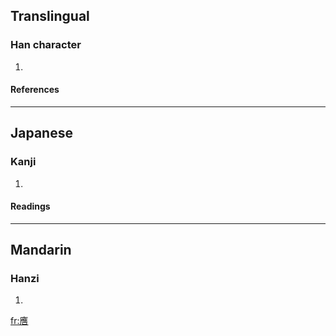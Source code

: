 ==Translingual==
===Han character===
{{Han char|rn=30|rad=口|as=13|sn=16|four=|canj=戈人土口 (IOGR), X戈人土口 (XIOGR)}}
# {{defn|Han}}
====References====
{{Han ref|kx=0209.180|dkj=04352|dj=0432.040|hdz=10693.100|uh=565F|ud=22111}}
----
==Japanese==
===Kanji===
{{ja-kanji|grade=|rs=口13}}
# {{defn|Japanese}} 
====Readings====
{{ja-readings|on=[[よう]] (yō)|kun=}}
----
==Mandarin==
===Hanzi===
{{cmn-hanzi|pin=[[yìng]] (ying4)|wg=ying<sup>4</sup>}}
# {{defn|Mandarin}}

[[fr:噟]]